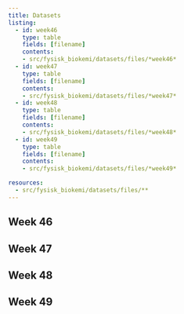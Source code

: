 ```yaml
---
title: Datasets
listing:
  - id: week46
    type: table
    fields: [filename]
    contents:
    - src/fysisk_biokemi/datasets/files/*week46*
  - id: week47
    type: table
    fields: [filename]
    contents:
    - src/fysisk_biokemi/datasets/files/*week47*
  - id: week48
    type: table
    fields: [filename]
    contents:
    - src/fysisk_biokemi/datasets/files/*week48*
  - id: week49
    type: table
    fields: [filename]
    contents:
    - src/fysisk_biokemi/datasets/files/*week49*

resources:
  - src/fysisk_biokemi/datasets/files/**
---
```


## Week 46

:::{#week46}
:::

## Week 47

:::{#week47}
:::

## Week 48

:::{#week48}
:::

## Week 49

:::{#week49}
:::